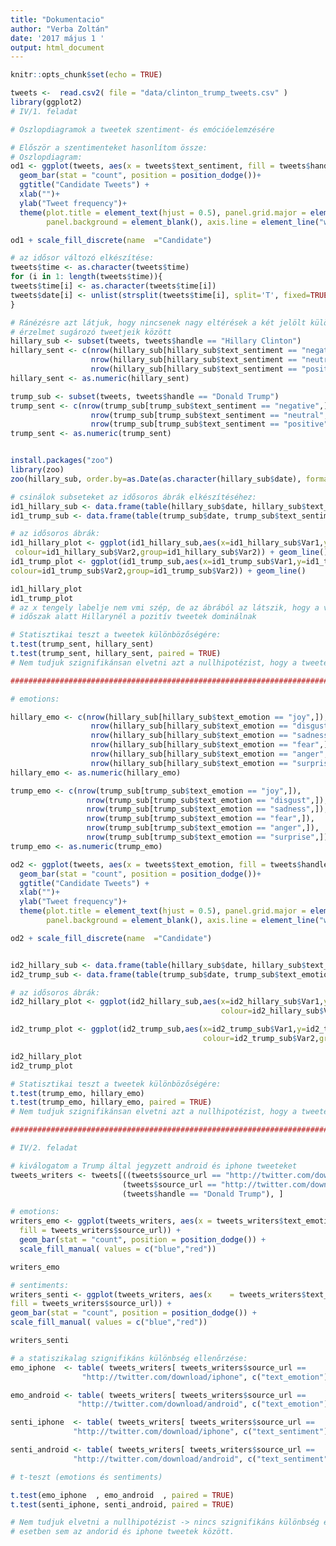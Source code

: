 ```yaml
---
title: "Dokumentacio"
author: "Verba Zoltán"
date: '2017 május 1 '
output: html_document
---
```

```r
knitr::opts_chunk$set(echo = TRUE)
```

```r
tweets <-  read.csv2( file = "data/clinton_trump_tweets.csv" )
library(ggplot2)
# IV/1. feladat

# Oszlopdiagramok a tweetek szentiment- és emócióelemzésére

# Először a szentimenteket hasonlítom össze:
# Oszlopdiagram:
od1 <- ggplot(tweets, aes(x = tweets$text_sentiment, fill = tweets$handle)) +
  geom_bar(stat = "count", position = position_dodge())+
  ggtitle("Candidate Tweets") +
  xlab("")+
  ylab("Tweet frequency")+
  theme(plot.title = element_text(hjust = 0.5), panel.grid.major = element_blank(), panel.grid.minor = element_blank(),
        panel.background = element_blank(), axis.line = element_line("white"))

od1 + scale_fill_discrete(name  ="Candidate")

# az idősor változó elkészítése:
tweets$time <- as.character(tweets$time)
for (i in 1: length(tweets$time)){
tweets$time[i] <- as.character(tweets$time[i])
tweets$date[i] <- unlist(strsplit(tweets$time[i], split='T', fixed=TRUE))[1]
}

# Ránézésre azt látjuk, hogy nincsenek nagy eltérések a két jelölt különböző 
# érzelmet sugározó tweetjeik között
hillary_sub <- subset(tweets, tweets$handle == "Hillary Clinton")
hillary_sent <- c(nrow(hillary_sub[hillary_sub$text_sentiment == "negative",]),
                  nrow(hillary_sub[hillary_sub$text_sentiment == "neutral",]),
                  nrow(hillary_sub[hillary_sub$text_sentiment == "positive",]))
hillary_sent <- as.numeric(hillary_sent)

trump_sub <- subset(tweets, tweets$handle == "Donald Trump")
trump_sent <- c(nrow(trump_sub[trump_sub$text_sentiment == "negative",]),
                  nrow(trump_sub[trump_sub$text_sentiment == "neutral",]),
                  nrow(trump_sub[trump_sub$text_sentiment == "positive",]))
trump_sent <- as.numeric(trump_sent)


install.packages("zoo")
library(zoo)
zoo(hillary_sub, order.by=as.Date(as.character(hillary_sub$date), format = '%Y-%m-%d'))

# csinálok subseteket az idősoros ábrák elkészítéséhez:
id1_hillary_sub <- data.frame(table(hillary_sub$date, hillary_sub$text_sentiment))
id1_trump_sub <- data.frame(table(trump_sub$date, trump_sub$text_sentiment))

# az idősoros ábrák:
id1_hillary_plot <- ggplot(id1_hillary_sub,aes(x=id1_hillary_sub$Var1,y=id1_hillary_sub$Freq,
 colour=id1_hillary_sub$Var2,group=id1_hillary_sub$Var2)) + geom_line()
id1_trump_plot <- ggplot(id1_trump_sub,aes(x=id1_trump_sub$Var1,y=id1_trump_sub$Freq,
colour=id1_trump_sub$Var2,group=id1_trump_sub$Var2)) + geom_line()

id1_hillary_plot
id1_trump_plot
# az x tengely labelje nem vmi szép, de az ábrából az látszik, hogy a vizsgált 
# időszak alatt Hillarynél a pozitív tweetek dominálnak

# Statisztikai teszt a tweetek különbözőségére:
t.test(trump_sent, hillary_sent)
t.test(trump_sent, hillary_sent, paired = TRUE)
# Nem tudjuk szignifikánsan elvetni azt a nullhipotézist, hogy a tweetek megegyeznek.

################################################################################

# emotions:

hillary_emo <- c(nrow(hillary_sub[hillary_sub$text_emotion == "joy",]),
                  nrow(hillary_sub[hillary_sub$text_emotion == "disgust",]),
                  nrow(hillary_sub[hillary_sub$text_emotion == "sadness",]),
                  nrow(hillary_sub[hillary_sub$text_emotion == "fear",]),
                  nrow(hillary_sub[hillary_sub$text_emotion == "anger",]),
                  nrow(hillary_sub[hillary_sub$text_emotion == "surprise",]))
hillary_emo <- as.numeric(hillary_emo)

trump_emo <- c(nrow(trump_sub[trump_sub$text_emotion == "joy",]),
                 nrow(trump_sub[trump_sub$text_emotion == "disgust",]),
                 nrow(trump_sub[trump_sub$text_emotion == "sadness",]),
                 nrow(trump_sub[trump_sub$text_emotion == "fear",]),
                 nrow(trump_sub[trump_sub$text_emotion == "anger",]),
                 nrow(trump_sub[trump_sub$text_emotion == "surprise",]))
trump_emo <- as.numeric(trump_emo)

od2 <- ggplot(tweets, aes(x = tweets$text_emotion, fill = tweets$handle)) +
  geom_bar(stat = "count", position = position_dodge())+
  ggtitle("Candidate Tweets") +
  xlab("")+
  ylab("Tweet frequency")+
  theme(plot.title = element_text(hjust = 0.5), panel.grid.major = element_blank(), panel.grid.minor = element_blank(),
        panel.background = element_blank(), axis.line = element_line("white"))

od2 + scale_fill_discrete(name  ="Candidate")


id2_hillary_sub <- data.frame(table(hillary_sub$date, hillary_sub$text_emotion))
id2_trump_sub <- data.frame(table(trump_sub$date, trump_sub$text_emotion))

# az idősoros ábrák:
id2_hillary_plot <- ggplot(id2_hillary_sub,aes(x=id2_hillary_sub$Var1,y=id2_hillary_sub$Freq,
                                               colour=id2_hillary_sub$Var2,group=id2_hillary_sub$Var2)) + geom_line()

id2_trump_plot <- ggplot(id2_trump_sub,aes(x=id2_trump_sub$Var1,y=id2_trump_sub$Freq,
                                           colour=id2_trump_sub$Var2,group=id2_trump_sub$Var2)) + geom_line()

id2_hillary_plot
id2_trump_plot

# Statisztikai teszt a tweetek különbözőségére:
t.test(trump_emo, hillary_emo)
t.test(trump_emo, hillary_emo, paired = TRUE)
# Nem tudjuk szignifikánsan elvetni azt a nullhipotézist, hogy a tweetek megegyeznek.

################################################################################

# IV/2. feladat

# kiválogatom a Trump által jegyzett android és iphone tweeteket
tweets_writers <- tweets[((tweets$source_url == "http://twitter.com/download/iphone")  |
                         (tweets$source_url == "http://twitter.com/download/android")) &
                         (tweets$handle == "Donald Trump"), ]

# emotions:
writers_emo <- ggplot(tweets_writers, aes(x = tweets_writers$text_emotion,
  fill = tweets_writers$source_url)) + 
  geom_bar(stat = "count", position = position_dodge()) + 
  scale_fill_manual( values = c("blue","red"))

writers_emo

# sentiments:
writers_senti <- ggplot(tweets_writers, aes(x    = tweets_writers$text_sentiment, 
fill = tweets_writers$source_url)) +
geom_bar(stat = "count", position = position_dodge()) +
scale_fill_manual( values = c("blue","red"))

writers_senti

# a statiszikalag szignifikáns különbség ellenőrzése:
emo_iphone  <- table( tweets_writers[ tweets_writers$source_url == 
                "http://twitter.com/download/iphone", c("text_emotion") ] )

emo_android <- table( tweets_writers[ tweets_writers$source_url == 
               "http://twitter.com/download/android", c("text_emotion") ] )

senti_iphone  <- table( tweets_writers[ tweets_writers$source_url == 
              "http://twitter.com/download/iphone", c("text_sentiment") ] )

senti_android <- table( tweets_writers[ tweets_writers$source_url == 
              "http://twitter.com/download/android", c("text_sentiment") ] )

# t-teszt (emotions és sentiments)

t.test(emo_iphone  , emo_android  , paired = TRUE)
t.test(senti_iphone, senti_android, paired = TRUE)

# Nem tudjuk elvetni a nullhipotézist -> nincs szignifikáns különbség egyik 
# esetben sem az andorid és iphone tweetek között.
```
